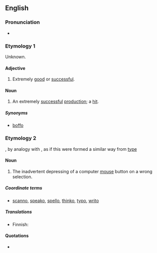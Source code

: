 ==English==

===Pronunciation===
* {{rhymes|ɪkəʊ|lang=en}}

===Etymology 1===
Unknown.

====Adjective====
{{en-adj}}

# {{label|en|dated|entertainment}} Extremely [[good]] or [[successful]].

====Noun====
{{en-noun}}

# {{label|en|dated|entertainment}} An extremely [[successful]] [[production]]; a [[hit]].

=====Synonyms=====
* [[boffo]]

===Etymology 2===
{{suffix|click|o|lang=en}}, by analogy with {{m|en|typo}}, as if this were formed a similar way from [[type]]

====Noun====
{{en-noun}}

# {{label|en|Internet|computing|slang|neologism}} The inadvertent depressing of a computer [[mouse]] button on a wrong selection.

=====Coordinate terms=====
* [[scanno]], [[speako]], [[spello]], [[thinko]], [[typo]], [[writo]]

=====Translations=====
{{trans-top|error in clicking the mouse}}
* Finnish: {{t|fi|virheklikkaus}}
{{trans-mid}}
{{trans-bottom}}

====Quotations====
* {{seeCites}}